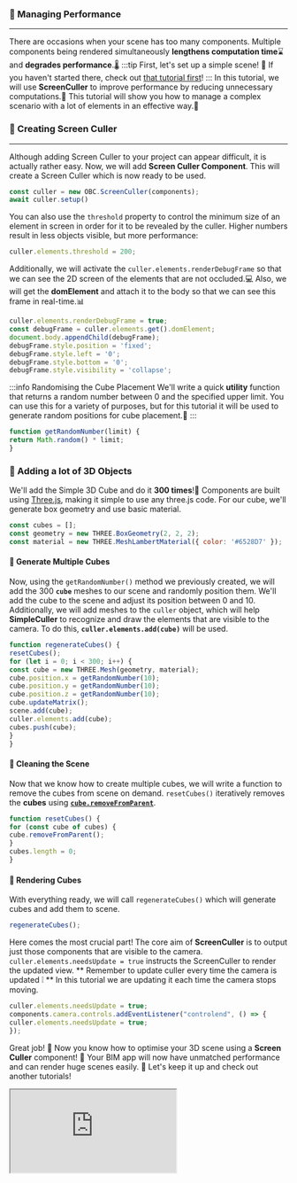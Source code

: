 ### 🚅 Managing Performance
---
There are occasions when your scene has too many components.
Multiple components being rendered simultaneously **lengthens computation time**⌛️ and **degrades performance**.🌡️
:::tip First, let's set up a simple scene!
👀 If you haven't started there, check out [that tutorial first](SimpleScene.mdx)!
:::
In this tutorial, we will use **ScreenCuller** to improve performance by reducing unnecessary computations.🚀
This tutorial will show you how to manage a complex scenario with a lot of elements in an effective way.🦾
### 🧰 Creating Screen Culler
---
Although adding Screen Culler to your project can appear difficult, it is actually rather easy.
Now, we will add **Screen Culler Component**.
This will create a Screen Culler which is now ready to be used.

```js
const culler = new OBC.ScreenCuller(components);
await culler.setup()
```
You can also use the `threshold` property to control the minimum size of an element in screen in order
for it to be revealed by the culler. Higher numbers result in less objects visible, but more performance:

```js
culler.elements.threshold = 200;
```
Additionally, we will activate the `culler.elements.renderDebugFrame`
so that we can see the 2D screen of the elements that are not occluded.💻
Also, we will get the **domElement** and attach it to the body so that we can see this frame in real-time.📊

```js
culler.elements.renderDebugFrame = true;
const debugFrame = culler.elements.get().domElement;
document.body.appendChild(debugFrame);
debugFrame.style.position = 'fixed';
debugFrame.style.left = '0';
debugFrame.style.bottom = '0';
debugFrame.style.visibility = 'collapse';
```
:::info Randomising the Cube Placement
We'll write a quick **utility** function that returns a random number between 0 and the specified upper limit.
You can use this for a variety of purposes, but for this tutorial
it will be used to generate random positions for cube placement.📌
:::

```js
function getRandomNumber(limit) {
return Math.random() * limit;
}
```
### 🧱 Adding a lot of 3D Objects
We'll add the Simple 3D Cube and do it **300 times**!🤯
Components are built using [Three.js](https://threejs.org/), making it simple to use any three.js code.
For our cube, we'll generate box geometry and use basic material.

```js
const cubes = [];
const geometry = new THREE.BoxGeometry(2, 2, 2);
const material = new THREE.MeshLambertMaterial({ color: '#6528D7' });
```
#### 🧪 Generate Multiple Cubes
Now, using the `getRandomNumber()` method we previously created, we will add the 300 **`cube`** meshes to our scene
and randomly position them. We'll add the cube to the scene and adjust its position between 0 and 10.
Additionally, we will add meshes to the `culler` object, which will help **SimpleCuller** to recognize and
draw the elements that are visible to the camera. To do this, **`culler.elements.add(cube)`** will be used.

```js
function regenerateCubes() {
resetCubes();
for (let i = 0; i < 300; i++) {
const cube = new THREE.Mesh(geometry, material);
cube.position.x = getRandomNumber(10);
cube.position.y = getRandomNumber(10);
cube.position.z = getRandomNumber(10);
cube.updateMatrix();
scene.add(cube);
culler.elements.add(cube);
cubes.push(cube);
}
}
```
#### 🧹 Cleaning the Scene
Now that we know how to create multiple cubes, we will write a function to remove the cubes from scene on demand.
`resetCubes()` iteratively removes the **cubes** using [**`cube.removeFromParent`**](https://threejs.org/docs/index.html?q=obje#api/en/core/Object3D.removeFromParent).

```js
function resetCubes() {
for (const cube of cubes) {
cube.removeFromParent();
}
cubes.length = 0;
}
```
#### 📢 Rendering Cubes
With everything ready, we will call `regenerateCubes()` which will generate cubes and add them to scene.

```js
regenerateCubes();
```
Here comes the most crucial part! The core aim of **ScreenCuller** is to output just those components that are
visible to the camera.
`culler.elements.needsUpdate = true` instructs the ScreenCuller to render the updated view.
** Remember to update culler every time the camera is updated ❕ **
In this tutorial we are updating it each time the camera stops moving.

```js
culler.elements.needsUpdate = true;
components.camera.controls.addEventListener("controlend", () => {
culler.elements.needsUpdate = true;
});
```
Great job! 🎉 Now you know how to optimise your 3D scene using a
**Screen Culler** component! 💪
Your BIM app will now have unmatched performance and can render huge scenes easily. 🚀
Let's keep it up and check out another tutorials!


  <iframe src="https://thatopen.github.io/engine_components/src/core/ScreenCuller/index.html"></iframe>

  